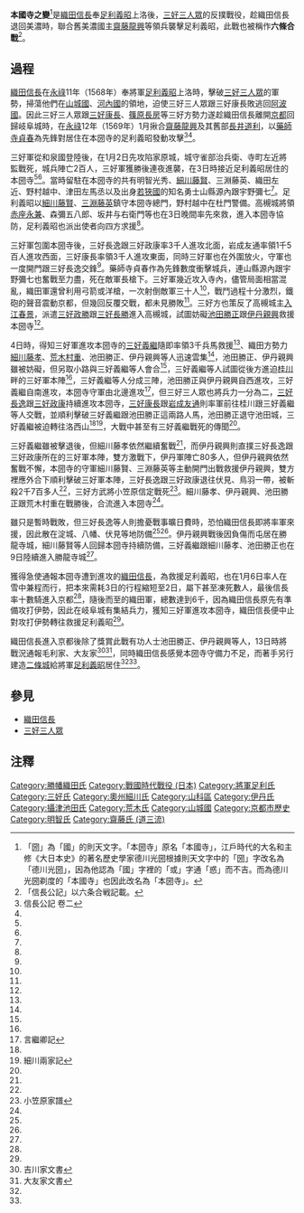 {{不是|本能寺之變}}
{{Infobox Military Conflict
|conflict=本國寺之變
|date=[[永祿|永祿]]12年（1569年）1月5日
|place=[[山城國|山城國]][[本國寺|本國寺]]（今[[京都府|京都府]]京都市六條堀川<ref>1971年，移轉至[[山科區|山科區]]。</ref>）
|result=足利、織田軍勝利
|combatant1=[[File:Ashikaga_mon.svg|20px]] 足利軍<br>[[Image:Oda_emblem.svg|20px]] 織田軍
|combatant2=[[Image:Japanese_crest_Sanngai_Hisi_ni_itutu_Kuginuki.svg|20px]] 三好軍
|commander1=[[足利義昭|足利義昭]]<br>[[明智光秀|明智光秀]]<br>[[三好義繼|三好義繼]]<br>[[細川藤孝|細川藤孝]]<br>[[池田勝正|池田勝正]]<br>[[荒木村重|荒木村重]]<br>[[伊丹親興|伊丹親興]]
|commander2=[[三好三人眾|三好三人眾]]<br>[[齋藤龍興|齋藤龍興]]<br>[[三好康長|三好康長]]
|strength1=守軍2千<ref name="#1">南海通記</ref><ref name="#2">當代記</ref><BR>三好義繼援軍3千<ref name="#3">細川家記</ref><ref name="#4">續本朝通鑑 二百</ref><BR>攝津方面援軍5千<ref>甫庵信長記</ref>
|strength2=5千<ref name="#1"/>、6千<ref>多聞院日記</ref>、8千<ref name="#5">朝倉記</ref>、1萬<ref name="#4"/><ref name="#2"/>
|casualties1=不明
|casualties2=陣亡2千7百多人
}}
{{japanese|japanese=本圀寺の変|kana=ほんこくじのへん|romaji=hon koku ji no hen )}}

'''本國寺之變'''<ref>「圀」為「國」的則天文字。「本圀寺」原名「本國寺」，江戶時代的大名和主修《大日本史》的著名歷史學家德川光圀根據則天文字中的「圀」字改名為「德川光圀」，因為他認為「國」字裡的「或」字通「惑」而不吉。而為德川光圀剃度的「本國寺」也因此改名為「本圀寺」。</ref>是[[織田信長|織田信長]]奉[[足利義昭|足利義昭]]上洛後，[[三好三人眾|三好三人眾]]的反撲戰役，趁織田信長退回美濃時，聯合舊美濃國主[[齋藤龍興|齋藤龍興]]等領兵襲擊足利義昭，此戰也被稱作'''六條合戰'''<ref>「信長公記」以六条合戦記載。</ref>。

==過程==
[[織田信長|織田信長]]在[[永祿|永祿]]11年（1568年）奉將軍[[足利義昭|足利義昭]]上洛時，擊破[[三好三人眾|三好三人眾]]的軍勢，掃蕩他們在[[山城國|山城國]]、[[河內國|河內國]]的領地，迫使三好三人眾跟三好康長敗逃回[[阿波國|阿波國]]。因此三好三人眾跟[[三好康長|三好康長]]、[[篠原長房|篠原長房]]等三好方勢力遂趁織田信長離開[[京都|京都]]回歸岐阜城時，在[[永祿|永祿]]12年（1569年）1月揪合[[齋藤龍興|齋藤龍興]]及其舊部[[長井道利|長井道利]]，以[[藥師寺貞春|藥師寺貞春]]為先鋒對居住在本圀寺的足利義昭發動攻擊<ref name="#6">信長公記 卷二</ref><ref name="#1"/>。

三好軍從和泉國登陸後，在1月2日先攻陷家原城，城守雀部治兵衛、寺町左近將監戰死，城兵陣亡2百人，三好軍獲勝後連夜進襲，在3日時接近足利義昭居住的本圀寺<ref name="#1"/><ref name="#2"/>。當時留駐在本圀寺的共有明智光秀、[[細川藤賢|細川藤賢]]、三淵藤英、織田左近、野村越中、津田左馬丞以及出身[[若狹國|若狹國]]的知名勇士山縣源內跟宇野彌七<ref name="#6"/>。足利義昭以[[細川藤賢|細川藤賢]]、[[三淵藤英|三淵藤英]]鎮守本圀寺總門，野村越中在杜門警備。高槻城將領[[赤座永兼|赤座永兼]]、森彌五八郎、坂井与右衛門等也在3日晚間率先來救，進入本圀寺協防，足利義昭也派出使者向四方求援<ref name="#4"/>。

三好軍包圍本圀寺後，三好長逸跟三好政康率3千人進攻北面，岩成友通率領1千5百人進攻西面，三好康長率領3千人進攻東面，同時三好軍也在外圍放火，守軍也一度開門跟三好長逸交鋒<ref name="#5"/>。藥師寺貞春作為先鋒數度衝擊城兵，連山縣源內跟宇野彌七也奮戰至力盡，死在敵軍長槍下。三好軍幾近攻入寺內，儘管局面相當混亂，織田軍還曾利用弓箭或洋槍，一次射倒敵軍三十人<ref name="#6"/>，戰鬥過程十分激烈，鐵砲的聲音震動京都，但幾回反覆交戰，都未見勝敗<ref name="#1"/>。三好方也策反了高槻城主[[入江春景|入江春景]]，派遣[[三好政勝|三好政勝]]跟[[三好長勝|三好長勝]]進入高槻城，試圖妨礙[[池田勝正|池田勝正]]跟[[伊丹親興|伊丹親興]]救援本圀寺<ref name="#4"/>。

4日時，得知三好軍進攻本圀寺的[[三好義繼|三好義繼]]隨即率領3千兵馬救援<ref name="#1"/>、織田方勢力[[細川藤孝|細川藤孝]]、[[荒木村重|荒木村重]]、池田勝正、伊丹親興等人迅速雲集<ref name="#6"/>，池田勝正、伊丹親興雖被妨礙，但另取小路與三好義繼等人會合<ref name="#4"/>，三好義繼等人試圖從後方進迫[[桂川_(淀川水系)|桂川]]畔的三好軍本陣<ref name="#6"/>，三好義繼等人分成三陣，池田勝正與伊丹親興自西進攻，三好義繼自南進攻，本圀寺守軍由北邊進攻<ref name="#7">言繼卿記</ref>，但三好三人眾也將兵力一分為二，[[三好長逸|三好長逸]]跟[[三好政康|三好政康]]持續進攻本圀寺，[[三好康長|三好康長]]跟[[岩成友通|岩成友通]]則率軍前往桂川跟三好義繼等人交戰，並順利擊破三好義繼跟池田勝正這兩路人馬，池田勝正退守池田城，三好義繼被迫轉往洛西山<ref name="#4"/><ref>細川兩家記</ref>，大戰中甚至有三好義繼戰死的傳聞<ref name="#7"/>。

三好義繼雖被擊退後，但細川藤孝依然繼續奮戰<ref name="#3"/>，而伊丹親興則直撲三好長逸跟三好政康所在的三好軍本陣，雙方激戰下，伊丹軍陣亡80多人，但伊丹親興依然奮戰不懈，本圀寺的守軍細川藤賢、三淵藤英等主動開門出戰救援伊丹親興，雙方裡應外合下順利擊破三好軍本陣，三好長逸跟三好政康退往伏見、鳥羽一帶，被斬殺2千7百多人<ref name="#4"/>，三好方武將小笠原信定戰死<ref>小笠原家譜</ref>。細川藤孝、伊丹親興、池田勝正跟荒木村重在戰勝後，合流進入本圀寺<ref name="#3"/>。

雖只是暫時戰敗，但三好長逸等人則擔憂戰事曠日費時，恐怕織田信長即將率軍來援，因此散在淀城、八幡、伏見等地防備<ref name="#4"/><ref name="#7"/>。伊丹親興戰後因負傷而屯居在勝龍寺城，細川藤賢等人回歸本圀寺持續防備，三好義繼跟細川藤孝、池田勝正也在9日陸續進入勝龍寺城<ref name="#7"/>。

獲得急使通報本圀寺遭到進攻的[[織田信長|織田信長]]，為救援足利義昭，也在1月6日率人在雪中兼程而行，把本來需耗3日的行程縮短至2日，屬下甚至凍死數人，最後信長率十數騎進入京都<ref name="#6"/>，隨後而至的織田軍，總數達到6千，因為織田信長原先有準備攻打伊勢，因此在岐阜城有集結兵力，獲知三好軍進攻本圀寺，織田信長便中止對攻打伊勢轉往救援足利義昭<ref name="#4"/>。

織田信長進入京都後除了獎賞此戰有功人士池田勝正、伊丹親興等人，13日時將戰況通報毛利家、大友家<ref>吉川家文書</ref><ref>大友家文書</ref>，同時織田信長感覺本圀寺守備力不足，而著手另行建造[[二條城|二條城]]給將軍[[足利義昭|足利義昭]]居住<ref name="#6"/><ref name="#4"/>。

==參見==
* [[織田信長|織田信長]]
* [[三好三人眾|三好三人眾]]

==注釋==
{{reflist|3}}

[[Category:勝幡織田氏|Category:勝幡織田氏]]
[[Category:戰國時代戰役_(日本)|Category:戰國時代戰役 (日本)]]
[[Category:將軍足利氏|Category:將軍足利氏]]
[[Category:三好氏|Category:三好氏]]
[[Category:奧州細川氏|Category:奧州細川氏]]
[[Category:山科區|Category:山科區]]
[[Category:伊丹氏|Category:伊丹氏]]
[[Category:攝津池田氏|Category:攝津池田氏]]
[[Category:荒木氏|Category:荒木氏]]
[[Category:山城國|Category:山城國]]
[[Category:京都市歷史|Category:京都市歷史]]
[[Category:明智氏|Category:明智氏]]
[[Category:齋藤氏_(道三流)|Category:齋藤氏 (道三流)]]